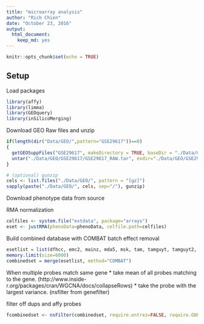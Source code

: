 ```yaml
---
title: "microarray analysis"
author: "Rich Chien"
date: "October 23, 2016"
output: 
  html_document: 
    keep_md: yes
---
```


```r
knitr::opts_chunk$set(echo = TRUE)
```

## Setup

Load packages

```r
library(affy)   
library(limma)
library(GEOquery)
library(inSilicoMerging)
```

Download GEO Raw files and unzip

```r
if(length(dir("Data/GEO/",pattern="GSE29617"))==0)
{
  getGEOSuppFiles("GSE29617", makeDirectory = TRUE, baseDir = "./Data/GEO/")
  untar("./Data/GEO/GSE29617/GSE29617_RAW.tar", exdir="./Data/GEO/GSE29617/", tar=Sys.getenv("TAR"))
}

# (optional) gunzip
cels <- list.files("./Data/GEO/", pattern = "[gz]")
sapply(paste("./Data/GEO/", cels, sep="/"), gunzip)

```

Download phenotype data from source


RMA normalization

```r
celfiles <- system.file("extdata", package="arrays")
eset <- justRMA(phenoData=phenoData, celfile.path=celfiles)
```

Build combined database with COMBAT batch effect removal 

```r
esetlist = list(dfhcc, emc2, mainz, mda5, msk, tam, tamguyt, tamguyt2, transbig, unt, upp, vdx1, vdx3, vdxn, tabm, bc, nuv, nuv2)
memory.limit(size=6000)
combinedset = merge(esetlist, method="COMBAT")
```

When multiple probes match same gene
* take mean of all probes matching to the gene. (http://www.inside-r.org/packages/cran/WGCNA/docs/collapseRows)
* take the probe with the largest variance. (nsfilter from genefilter)

filter off dups and affy probes
```r

fcombinedset <- nsFilter(combinedset, require.entrez=FALSE, require.GOBP=FALSE, require.GOCC=FALSE, require.GOMF=FALSE, require.CytoBand=FALSE, remove.dupEntrez=TRUE, var.func=IQR, var.cutoff=0.5, var.filter=FALSE, filterByQuantile=FALSE, feature.exclude="^AFFX")
```
